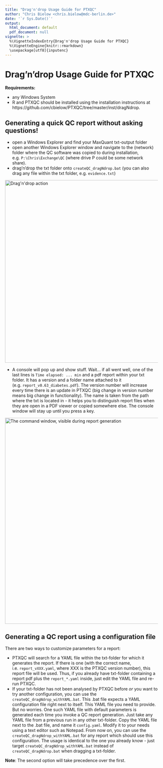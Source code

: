 ---
title: "Drag'n'drop Usage Guide for PTXQC"
author: "Chris Bielow <chris.bielow@mdc-berlin.de>"
date: '`r Sys.Date()`'
output:
  html_document: default
  pdf_document: null
vignette: >
  %\VignetteIndexEntry{Drag'n'drop Usage Guide for PTXQC}
  %\VignetteEngine{knitr::rmarkdown}
  \usepackage[utf8]{inputenc}
---

# Drag'n'drop Usage Guide for PTXQC

**Requirements:**

  - any Windows System 
  - R and PTXQC should be installed using the installation instructions
    at https://github.com/cbielow/PTXQC/tree/master/inst/dragNdrop.

## Generating a quick QC report without asking questions!

  - open a Windows Explorer and find your MaxQuant txt-output folder
  - open another Windows Explorer window and navigate to the (network) folder where the QC software
    was copied to during installation, e.g. `P:\Chris\Exchange\QC` (where drive P could be some network share).
  - drag'n'drop the txt folder onto `createQC_dragNdrop.bat` (you can also drag any file within the
    txt folder, e.g. `evidence.txt`)

<img src="DragNDrop_Action.png" width="600" alt="Drag'n'drop action" />

 - A console will pop up and show stuff. Wait... if all went well, one of the last lines is `Time elapsed: ... min`
   and a pdf report within your txt folder. It has a version and a folder name attached to it
   (e.g. `report_v0.63_diabetes.pdf`). The version number will increase every time there is an 
   update in PTXQC (big change in version number means big change in functionality). 
   The name is taken from the path where the txt is located in - it helps you to distinguish
   report files when they are open in a PDF viewer or copied somewhere else. 
   The console window will stay up until you press a key.

<img src="DragNDrop_BatWindow.png" width="677" alt="The command window, visible during report generation" />

## Generating a QC report using a configuration file

There are two ways to customize parameters for a report:

  - PTXQC will search for a YAML file within the txt-folder for which it generates the report. 
    If there is one (with the correct name, i.e. `report_vXXX.yaml`, where XXX is the PTXQC version number),
    this report file will be used. Thus, if you already have txt-folder containing a report pdf
    plus the `report_*.yaml` inside, just edit the YAML file and re-run 
    PTXQC.
  - If your txt-folder has not been analysed by PTXQC before *or* you want to try another configuration, 
    you can use the `createQC_dragNdrop_withYAML.bat`. This .bat file expects a YAML configuration file
    right next to itself. This YAML file you need to provide. But no worries. One such YAML file 
    with default parameters is generated each time you invoke a QC report generation. 
    Just take any YAML file from a previous run in any other txt-folder. Copy the YAML file next to the .bat file, and name it `config.yaml`.
    Modify it to your needs using a text editor such as Notepad.
    From now on, you can use the `createQC_dragNdrop_withYAML.bat` for any report which should use this configuration.
    The usage is identical to the one you already know - just target `createQC_dragNdrop_withYAML.bat` instead of `createQC_dragNdrop.bat`
    when dragging a txt-folder.

**Note**: The second option will take precedence over the first.



